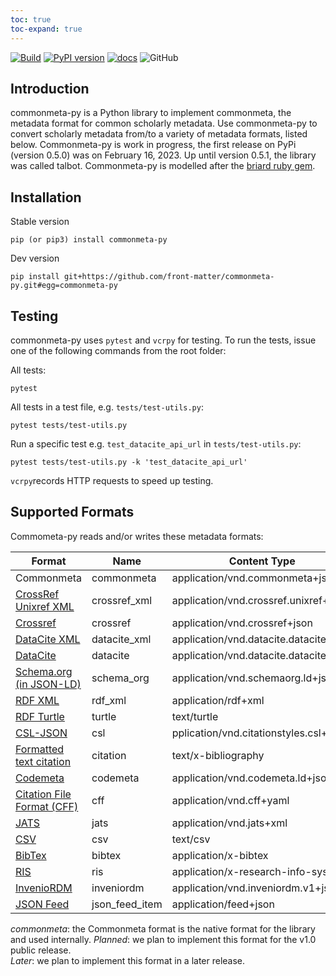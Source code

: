 ```yaml
---
toc: true
toc-expand: true
---
```


[![Build](https://github.com/front-matter/commonmeta-py/actions/workflows/build.yml/badge.svg)](https://github.com/front-matter/commonmeta-py/actions/workflows/build.yml)
[![PyPI version](https://img.shields.io/pypi/v/commonmeta-py.svg)](https://pypi.org/project/commonmeta-py/)
[![docs](https://img.shields.io/badge/docs-passing-blue)](https://python.commonmeta.org/)
![GitHub](https://img.shields.io/github/license/front-matter/commonmeta-py?logo=MIT)

## Introduction

commonmeta-py is a Python library to implement commonmeta, the metadata format for common scholarly metadata. Use commonmeta-py to convert scholarly metadata from/to a variety of metadata formats, listed below. Commonmeta-py is work in progress, the first release on PyPi (version 0.5.0) was on February 16, 2023. Up until version 0.5.1, the library was called talbot. Commonmeta-py is modelled after the [briard ruby gem](https://github.com/front-matter/briard).

## Installation

Stable version
```
pip (or pip3) install commonmeta-py
```

Dev version
```
pip install git+https://github.com/front-matter/commonmeta-py.git#egg=commonmeta-py
```

## Testing

commonmeta-py uses `pytest` and `vcrpy` for testing. To run the tests, issue one of the following commands from the root folder:

All tests:
```
pytest
```

All tests in a test file, e.g. `tests/test-utils.py`:
```
pytest tests/test-utils.py
```

Run a specific test e.g. `test_datacite_api_url` in `tests/test-utils.py`:
```
pytest tests/test-utils.py -k 'test_datacite_api_url'
```

`vcrpy`records HTTP requests to speed up testing. 

## Supported Formats

Commometa-py reads and/or writes these metadata formats:

| Format                                                                                           | Name          | Content Type                           | Read    | Write   |
| ------------------------------------------------------------------------------------------------ | ------------- | -------------------------------------- | ------- | ------- |
| Commonmeta  | commonmeta    | application/vnd.commonmeta+json        | yes     | yes     |
| [CrossRef Unixref XML](https://www.crossref.org/schema/documentation/unixref1.1/unixref1.1.html) | crossref_xml      | application/vnd.crossref.unixref+xml   | yes | planned |
| [Crossref](https://api.crossref.org)                                                             | crossref | application/vnd.crossref+json          | yes     | no      |
| [DataCite XML](https://schema.datacite.org/)                                                     | datacite_xml      | application/vnd.datacite.datacite+xml  | yes | later |
| [DataCite](https://api.datacite.org/)                                                            | datacite | application/vnd.datacite.datacite+json | yes     | yes |
| [Schema.org (in JSON-LD)](http://schema.org/)                                                    | schema_org    | application/vnd.schemaorg.ld+json      | yes     | yes     |
| [RDF XML](http://www.w3.org/TR/rdf-syntax-grammar/)                                              | rdf_xml       | application/rdf+xml                    | no      | later   |
| [RDF Turtle](http://www.w3.org/TeamSubmission/turtle/)                                           | turtle        | text/turtle                            | no      | later   |
| [CSL-JSON](https://citationstyles.org/)                                                     | csl      | pplication/vnd.citationstyles.csl+json | yes | yes     |
| [Formatted text citation](https://citationstyles.org/)                                           | citation      | text/x-bibliography                    | no      | yes     |
| [Codemeta](https://codemeta.github.io/)                                                          | codemeta      | application/vnd.codemeta.ld+json       | yes | later |
| [Citation File Format (CFF)](https://citation-file-format.github.io/)                            | cff           | application/vnd.cff+yaml               | yes | later |
| [JATS](https://jats.nlm.nih.gov/)                                                                | jats          | application/vnd.jats+xml               | later   | later   |
| [CSV](ttps://en.wikipedia.org/wiki/Comma-separated_values)                                       | csv           | text/csv                               | no      | later   |
| [BibTex](http://en.wikipedia.org/wiki/BibTeX)                                                    | bibtex        | application/x-bibtex                   | later | yes     |
| [RIS](http://en.wikipedia.org/wiki/RIS_(file_format))                                            | ris           | application/x-research-info-systems    | later | yes     |
| [InvenioRDM](https://inveniordm.docs.cern.ch/reference/metadata/)                                | inveniordm    | application/vnd.inveniordm.v1+json     | later | yes     |
| [JSON Feed](https://www.jsonfeed.org/)                                                           | json_feed_item     | application/feed+json    | yes | later     |

_commonmeta_: the Commonmeta format is the native format for the library and used internally.
_Planned_: we plan to implement this format for the v1.0 public release.  
_Later_: we plan to implement this format in a later release.
